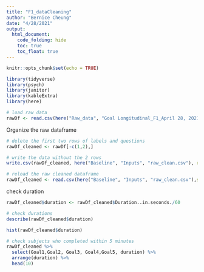 ```yaml
---
title: "F1_dataCleaning"
author: "Bernice Cheung"
date: "4/28/2021"
output:
  html_document:
    code_folding: hide
    toc: true
    toc_float: true
---
```


```r
knitr::opts_chunk$set(echo = TRUE)
```


```r
library(tidyverse)
library(psych)
library(janitor)
library(kableExtra)
library(here)
```


```r
# load raw data
rawDf <- read.csv(here("Raw_data", "Goal Longitudinal_F1_April 28, 2021_18.07.csv"), stringsAsFactors = F)
```


Organize the raw dataframe
```r
# delete the first two rows of labels and questions 
rawDf_cleaned <- rawDf[-c(1,2),]

# write the data without the 2 rows
write.csv(rawDf_cleaned, here("Baseline", "Inputs", "raw_clean.csv"), row.names = F)

# reload the raw cleaned dataframe
rawDf_cleaned <- read.csv(here("Baseline", "Inputs", "raw_clean.csv"),stringsAsFactors = F)
```

check duration
```r
rawDf_cleaned$duration <- rawDf_cleaned$Duration..in.seconds./60

# check durations
describe(rawDf_cleaned$duration)

hist(rawDf_cleaned$duration)

# check subjects who completed within 5 minutes
rawDf_cleaned %>%
  select(Goal1,Goal2, Goal3, Goal4,Goal5, duration) %>%
  arrange(duration) %>%
  head(10)
```

